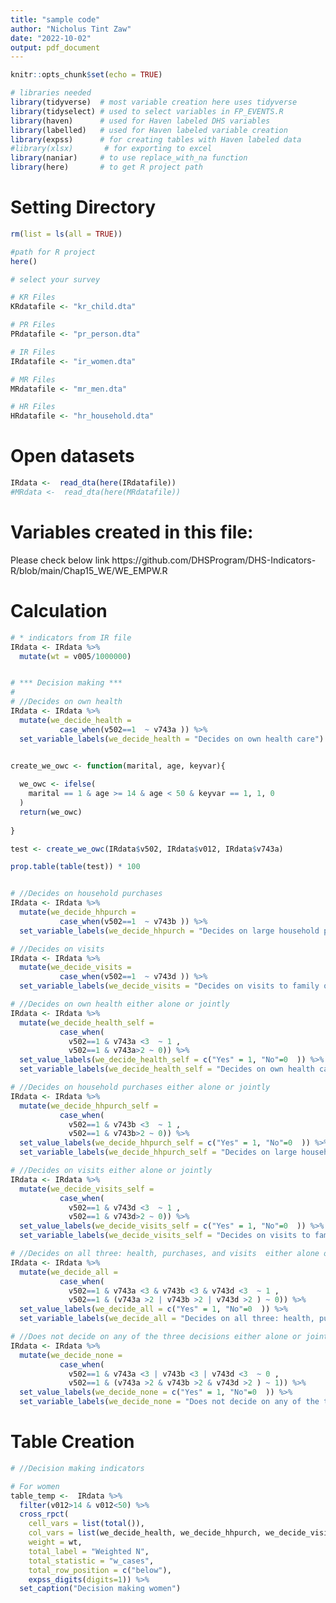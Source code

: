 ```yaml
---
title: "sample code"
author: "Nicholus Tint Zaw"
date: "2022-10-02"
output: pdf_document
---
```


```r
knitr::opts_chunk$set(echo = TRUE)

# libraries needed
library(tidyverse)  # most variable creation here uses tidyverse 
library(tidyselect) # used to select variables in FP_EVENTS.R
library(haven)      # used for Haven labeled DHS variables
library(labelled)   # used for Haven labeled variable creation
library(expss)      # for creating tables with Haven labeled data
#library(xlsx)       # for exporting to excel
library(naniar)     # to use replace_with_na function
library(here)       # to get R project path

```


# Setting Directory 
```r
rm(list = ls(all = TRUE))

#path for R project
here()

# select your survey

# KR Files
KRdatafile <- "kr_child.dta"

# PR Files
PRdatafile <- "pr_person.dta"

# IR Files
IRdatafile <- "ir_women.dta"

# MR Files
MRdatafile <- "mr_men.dta"

# HR Files
HRdatafile <- "hr_household.dta"
```

# Open datasets
```r
IRdata <-  read_dta(here(IRdatafile))
#MRdata <-  read_dta(here(MRdatafile))

```


# Variables created in this file:

Please check below link 
https://github.com/DHSProgram/DHS-Indicators-R/blob/main/Chap15_WE/WE_EMPW.R


# Calculation 

```r
# * indicators from IR file
IRdata <- IRdata %>%
  mutate(wt = v005/1000000)


# *** Decision making ***
# 
# //Decides on own health
IRdata <- IRdata %>%
  mutate(we_decide_health =
           case_when(v502==1  ~ v743a )) %>%
  set_variable_labels(we_decide_health = "Decides on own health care")


create_we_owc <- function(marital, age, keyvar){
  
  we_owc <- ifelse(
    marital == 1 & age >= 14 & age < 50 & keyvar == 1, 1, 0
  )
  return(we_owc)
  
}

test <- create_we_owc(IRdata$v502, IRdata$v012, IRdata$v743a)

prop.table(table(test)) * 100


# //Decides on household purchases
IRdata <- IRdata %>%
  mutate(we_decide_hhpurch =
           case_when(v502==1  ~ v743b )) %>%
  set_variable_labels(we_decide_hhpurch = "Decides on large household purchases")

# //Decides on visits
IRdata <- IRdata %>%
  mutate(we_decide_visits =
           case_when(v502==1  ~ v743d )) %>%
  set_variable_labels(we_decide_visits = "Decides on visits to family or relatives")

# //Decides on own health either alone or jointly
IRdata <- IRdata %>%
  mutate(we_decide_health_self =
           case_when(
             v502==1 & v743a <3  ~ 1 ,
             v502==1 & v743a>2 ~ 0)) %>%
  set_value_labels(we_decide_health_self = c("Yes" = 1, "No"=0  )) %>%
  set_variable_labels(we_decide_health_self = "Decides on own health care either alone or jointly with partner")

# //Decides on household purchases either alone or jointly
IRdata <- IRdata %>%
  mutate(we_decide_hhpurch_self =
           case_when(
             v502==1 & v743b <3  ~ 1 ,
             v502==1 & v743b>2 ~ 0)) %>%
  set_value_labels(we_decide_hhpurch_self = c("Yes" = 1, "No"=0  )) %>%
  set_variable_labels(we_decide_hhpurch_self = "Decides on large household purchases either alone or jointly with partner")

# //Decides on visits either alone or jointly
IRdata <- IRdata %>%
  mutate(we_decide_visits_self =
           case_when(
             v502==1 & v743d <3  ~ 1 ,
             v502==1 & v743d>2 ~ 0)) %>%
  set_value_labels(we_decide_visits_self = c("Yes" = 1, "No"=0  )) %>%
  set_variable_labels(we_decide_visits_self = "Decides on visits to family or relatives either alone or jointly with partner")

# //Decides on all three: health, purchases, and visits  either alone or jointly with partner
IRdata <- IRdata %>%
  mutate(we_decide_all =
           case_when(
             v502==1 & v743a <3 & v743b <3 & v743d <3  ~ 1 ,
             v502==1 & (v743a >2 | v743b >2 | v743d >2 ) ~ 0)) %>%
  set_value_labels(we_decide_all = c("Yes" = 1, "No"=0  )) %>%
  set_variable_labels(we_decide_all = "Decides on all three: health, purchases, and visits  either alone or jointly with partner")

# //Does not decide on any of the three decisions either alone or jointly with partner
IRdata <- IRdata %>%
  mutate(we_decide_none =
           case_when(
             v502==1 & v743a <3 | v743b <3 | v743d <3  ~ 0 ,
             v502==1 & (v743a >2 & v743b >2 & v743d >2 ) ~ 1)) %>%
  set_value_labels(we_decide_none = c("Yes" = 1, "No"=0  )) %>%
  set_variable_labels(we_decide_none = "Does not decide on any of the three decisions either alone or jointly with partner")


```


# Table Creation 

```r
# //Decision making indicators

# For women
table_temp <-  IRdata %>% 
  filter(v012>14 & v012<50) %>% 
  cross_rpct(
    cell_vars = list(total()),
    col_vars = list(we_decide_health, we_decide_hhpurch, we_decide_visits),
    weight = wt,
    total_label = "Weighted N",
    total_statistic = "w_cases",
    total_row_position = c("below"),
    expss_digits(digits=1)) %>%
  set_caption("Decision making women")


```


